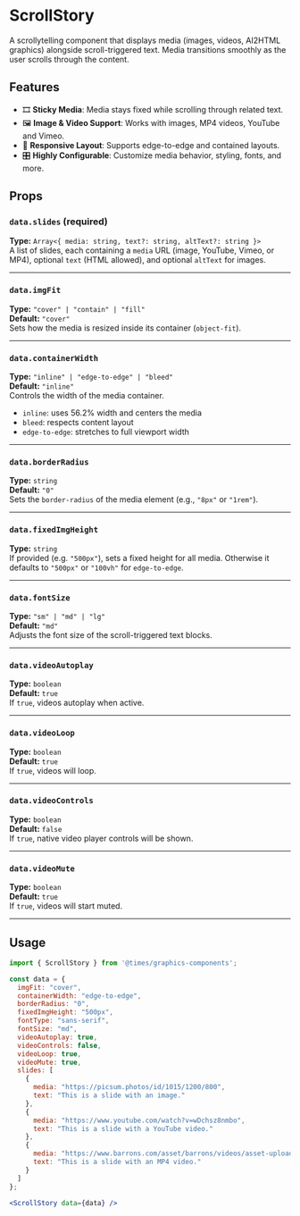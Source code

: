 
<Meta title="Components/ScrollStory" component={ScrollStory} />

# ScrollStory

A scrollytelling component that displays media (images, videos, AI2HTML graphics) alongside scroll-triggered text. Media transitions smoothly as the user scrolls through the content.

## Features

- 🎞 **Sticky Media**: Media stays fixed while scrolling through related text.
- 🖼 **Image & Video Support**: Works with images, MP4 videos, YouTube and Vimeo.
- 🎯 **Responsive Layout**: Supports edge-to-edge and contained layouts.
- 🎛 **Highly Configurable**: Customize media behavior, styling, fonts, and more.

## Props

### `data.slides` (required)  
**Type:** `Array<{ media: string, text?: string, altText?: string }>`  
A list of slides, each containing a `media` URL (image, YouTube, Vimeo, or MP4), optional `text` (HTML allowed), and optional `altText` for images.

---

### `data.imgFit`  
**Type:** `"cover" | "contain" | "fill"`  
**Default:** `"cover"`  
Sets how the media is resized inside its container (`object-fit`).

---

### `data.containerWidth`  
**Type:** `"inline" | "edge-to-edge" | "bleed"`  
**Default:** `"inline"`  
Controls the width of the media container.  
- `inline`: uses 56.2% width and centers the media  
- `bleed`: respects content layout  
- `edge-to-edge`: stretches to full viewport width  

---

### `data.borderRadius`  
**Type:** `string`  
**Default:** `"0"`  
Sets the `border-radius` of the media element (e.g., `"8px"` or `"1rem"`).

---

### `data.fixedImgHeight`  
**Type:** `string`  
If provided (e.g. `"500px"`), sets a fixed height for all media. Otherwise it defaults to `"500px"` or `"100vh"` for `edge-to-edge`.

---

### `data.fontSize`  
**Type:** `"sm" | "md" | "lg"`  
**Default:** `"md"`  
Adjusts the font size of the scroll-triggered text blocks.

---

### `data.videoAutoplay`  
**Type:** `boolean`  
**Default:** `true`  
If `true`, videos autoplay when active.

---

### `data.videoLoop`  
**Type:** `boolean`  
**Default:** `true`  
If `true`, videos will loop.

---

### `data.videoControls`  
**Type:** `boolean`  
**Default:** `false`  
If `true`, native video player controls will be shown.

---

### `data.videoMute`  
**Type:** `boolean`  
**Default:** `true`  
If `true`, videos will start muted.

---


## Usage

```jsx
import { ScrollStory } from '@times/graphics-components';

const data = {
  imgFit: "cover",
  containerWidth: "edge-to-edge",
  borderRadius: "0",
  fixedImgHeight: "500px",
  fontType: "sans-serif",
  fontSize: "md",
  videoAutoplay: true,
  videoControls: false,
  videoLoop: true,
  videoMute: true,
  slides: [
    {
      media: "https://picsum.photos/id/1015/1200/800",
      text: "This is a slide with an image."
    },
    {
      media: "https://www.youtube.com/watch?v=wDchsz8nmbo",
      text: "This is a slide with a YouTube video."
    },
    {
      media: "https://www.barrons.com/asset/barrons/videos/asset-uploader-a9e12c89-5df7-433d-98aa-868c701b078d/C0586.mp4",
      text: "This is a slide with an MP4 video."
    }
  ]
};

<ScrollStory data={data} />
